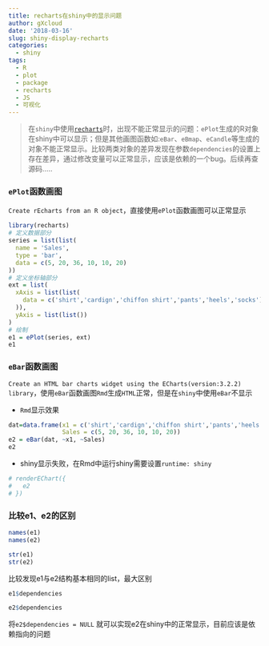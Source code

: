 ```yaml
---
title: recharts在shiny中的显示问题
author: gXcloud
date: '2018-03-16'
slug: shiny-display-recharts
categories:
  - shiny
tags:
  - R
  - plot
  - package
  - recharts
  - JS
  - 可视化
---
```


> 在`shiny`中使用[`recharts`](https://recharts.cosx.org)时，出现不能正常显示的问题：`ePlot`生成的R对象在shiny中可以显示；但是其他画图函数如:`eBar`、`eBmap`、`eCandle`等生成的对象不能正常显示。比较两类对象的差异发现在参数`dependencies`的设置上存在差异，通过修改变量可以正常显示，应该是依赖的一个bug。后续再查源码.....

### `ePlot`函数画图

`Create rEcharts from an R object`，直接使用`ePlot`函数画图可以正常显示
```r
library(recharts)
# 定义数据部分
series = list(list(
  name = 'Sales',
  type = 'bar',
  data = c(5, 20, 36, 10, 10, 20)
))
# 定义坐标轴部分
ext = list(
  xAxis = list(list( 
    data = c('shirt','cardign','chiffon shirt','pants','heels','socks')
  )),
  yAxis = list(list())
)
# 绘制
e1 = ePlot(series, ext)
e1
```


### `eBar`函数画图

`Create an HTML bar charts widget using the ECharts(version:3.2.2) library`，使用`eBar`函数画图`Rmd`生成`HTML`正常，但是在`shiny`中使用`eBar`不显示

- `Rmd`显示效果
```r
dat=data.frame(x1 = c('shirt','cardign','chiffon shirt','pants','heels','socks'),
               Sales = c(5, 20, 36, 10, 10, 20))
e2 = eBar(dat, ~x1, ~Sales)
e2
```

- shiny显示失败，在Rmd中运行shiny需要设置`runtime: shiny`
```r
# renderEChart({
#   e2
# })
```


### 比较e1、e2的区别

```r
names(e1)
names(e2)
```

```r
str(e1)
str(e2)
```

比较发现e1与e2结构基本相同的list，最大区别

```r
e1$dependencies

e2$dependencies
```

将`e2$dependencies = NULL` 就可以实现e2在shiny中的正常显示，目前应该是依赖指向的问题

